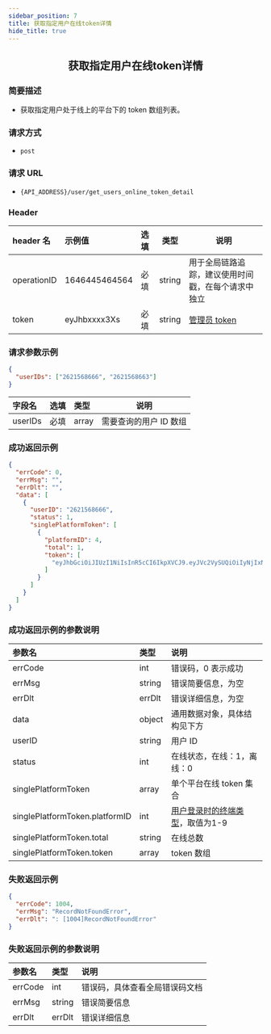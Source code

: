 ```yaml
---
sidebar_position: 7
title: 获取指定用户在线token详情
hide_title: true
---
```


<center>

## 获取指定用户在线token详情

</center>

### 简要描述

- 获取指定用户处于线上的平台下的 token 数组列表。

### 请求方式

- `post`

### 请求 URL

- `{API_ADDRESS}/user/get_users_online_token_detail`

### Header

| header 名   | 示例值        | 选填 | 类型   | 说明                         |
| :---------- | :------------ | :--- | ------ | ---------------------------- |
| operationID | 1646445464564 | 必填 | string | 用于全局链路追踪，建议使用时间戳，在每个请求中独立 |
| token       | eyJhbxxxx3Xs  | 必填 | string | [管理员 token](docs/restapi/apis/authenticationManagement/getAdminToken.mdx)                 |

### 请求参数示例

```json
{
  "userIDs": ["2621568666", "2621568663"]
}
```

| 字段名  | 选填 | 类型  | 说明                   |
| :------ | :--- | :---- | ---------------------- |
| userIDs | 必填 | array | 需要查询的用户 ID 数组 |

### 成功返回示例

```json
{
  "errCode": 0,
  "errMsg": "",
  "errDlt": "",
  "data": [
    {
      "userID": "2621568666",
      "status": 1,
      "singlePlatformToken": [
        {
          "platformID": 4,
          "total": 1,
          "token": [
            "eyJhbGciOiJIUzI1NiIsInR5cCI6IkpXVCJ9.eyJVc2VySUQiOiIyNjIxNTY4NjY2IiwiUGxhdGZvcm1JRCI6NSwiZXhwIjoxNjk1OTAyOTI1LCJuYmYiOjE2ODgxMjY2MjUsImlhdCI6MTY4ODEyNjkyNX0.ulWW0Fr9n0__1pT9qxWJw9ym8zwosveYYPyyLaUVkU4"
          ]
        }
      ]
    }
  ]
}
```

### 成功返回示例的参数说明

| 参数名                       | 类型   | 说明                                                                                                                      |
| :--------------------------- | :----- | :------------------------------------------------------------------------------------------------------------------------ |
| errCode                      | int    | 错误码，0 表示成功                                                                                                         |
| errMsg                       | string | 错误简要信息，为空                                                                                                 |
| errDlt                       | errDlt | 错误详细信息，为空                                                                                                 |
| data                         | object | 通用数据对象，具体结构见下方                                                                                              |
| userID                       | string | 用户 ID                                                                                                                   |
| status                       | int | 在线状态，在线：1，离线：0                                                                                                |
| singlePlatformToken          | array  | 单个平台在线 token 集合                                                                                                   |
| singlePlatformToken.platformID | int | [用户登录时的终端类型](docs/restapi/commonFields.mdx)，取值为1-9 |
| singlePlatformToken.total    | string | 在线总数                                                                                                                  |
| singlePlatformToken.token    | array  | token 数组                                                                                                                |

### 失败返回示例

```json
{
  "errCode": 1004,
  "errMsg": "RecordNotFoundError",
  "errDlt": ": [1004]RecordNotFoundError"
}
```

### 失败返回示例的参数说明

| 参数名  | 类型   | 说明                          |
| :------ | :----- | :---------------------------- |
| errCode | int    | 错误码，具体查看全局错误码文档 |
| errMsg  | string | 错误简要信息                  |
| errDlt  | errDlt | 错误详细信息                  |
